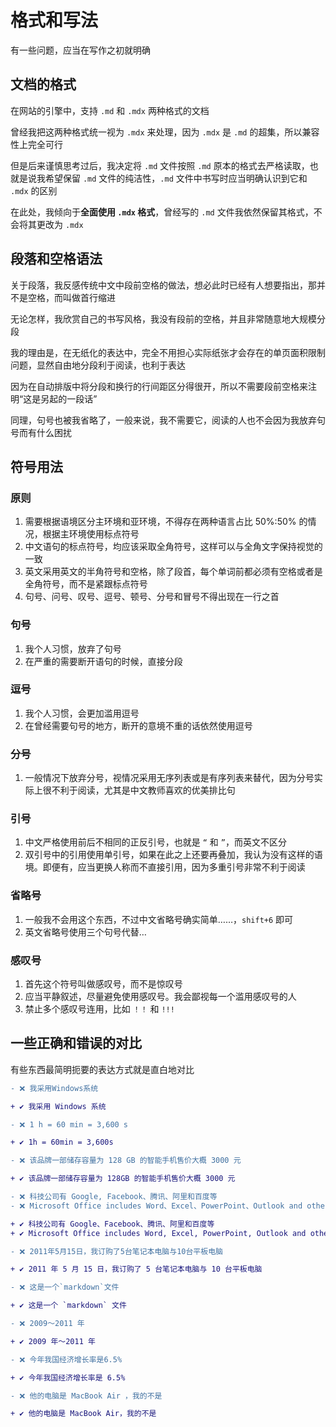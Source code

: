 # 格式和写法

有一些问题，应当在写作之初就明确

## 文档的格式

在网站的引擎中，支持 `.md` 和 `.mdx` 两种格式的文档

曾经我把这两种格式统一视为 `.mdx` 来处理，因为 `.mdx` 是 `.md` 的超集，所以兼容性上完全可行

但是后来谨慎思考过后，我决定将 `.md` 文件按照 `.md` 原本的格式去严格读取，也就是说我希望保留 `.md` 文件的纯洁性，`.md` 文件中书写时应当明确认识到它和 `.mdx` 的区别

在此处，我倾向于**全面使用 `.mdx` 格式**，曾经写的 `.md` 文件我依然保留其格式，不会将其更改为 `.mdx`

## 段落和空格语法

关于段落，我反感传统中文中段前空格的做法，想必此时已经有人想要指出，那并不是空格，而叫做首行缩进

无论怎样，我欣赏自己的书写风格，我没有段前的空格，并且非常随意地大规模分段

我的理由是，在无纸化的表达中，完全不用担心实际纸张才会存在的单页面积限制问题，显然自由地分段利于阅读，也利于表达

因为在自动排版中将分段和换行的行间距区分得很开，所以不需要段前空格来注明“这是另起的一段话”

同理，句号也被我省略了，一般来说，我不需要它，阅读的人也不会因为我放弃句号而有什么困扰

## 符号用法

### 原则

1. 需要根据语境区分主环境和亚环境，不得存在两种语言占比 50%:50% 的情况，根据主环境使用标点符号
2. 中文语句的标点符号，均应该采取全角符号，这样可以与全角文字保持视觉的一致
3. 英文采用英文的半角符号和空格，除了段首，每个单词前都必须有空格或者是全角符号，而不是紧跟标点符号
4. 句号、问号、叹号、逗号、顿号、分号和冒号不得出现在一行之首

### 句号

1. 我个人习惯，放弃了句号
2. 在严重的需要断开语句的时候，直接分段

### 逗号

1. 我个人习惯，会更加滥用逗号
2. 在曾经需要句号的地方，断开的意境不重的话依然使用逗号

### 分号

1. 一般情况下放弃分号，视情况采用无序列表或是有序列表来替代，因为分号实际上很不利于阅读，尤其是中文教师喜欢的优美排比句

### 引号

1. 中文严格使用前后不相同的正反引号，也就是 `“` 和 `”`，而英文不区分
1. 双引号中的引用使用单引号，如果在此之上还要再叠加，我认为没有这样的语境。即便有，应当更换人称而不直接引用，因为多重引号非常不利于阅读

### 省略号

1. 一般我不会用这个东西，不过中文省略号确实简单……，`shift+6` 即可
2. 英文省略号使用三个句号代替…

### 感叹号

1. 首先这个符号叫做感叹号，而不是惊叹号
2. 应当平静叙述，尽量避免使用感叹号。我会鄙视每一个滥用感叹号的人
3. 禁止多个感叹号连用，比如 `！！` 和 `!!!`

## 一些正确和错误的对比

有些东西最简明扼要的表达方式就是直白地对比

```diff title="全角中文字符与半角英文字符之间，应有一个半角空格"
- ❌ 我采用Windows系统

+ ✔️ 我采用 Windows 系统
```

```diff title="除了编程环境，单位紧贴系数"
- ❌ 1 h = 60 min = 3,600 s

+ ✔️ 1h = 60min = 3,600s
```

```diff title="将数字和英文单位合并，并且视作英文单词"
- ❌ 该品牌一部储存容量为 128 GB 的智能手机售价大概 3000 元

+ ✔️ 该品牌一部储存容量为 128GB 的智能手机售价大概 3000 元
```

```diff title="需要的时候，英语使用中文顿号"
- ❌ 科技公司有 Google, Facebook、腾讯、阿里和百度等
- ❌ Microsoft Office includes Word、Excel、PowerPoint、Outlook and other components

+ ✔️ 科技公司有 Google、Facebook、腾讯、阿里和百度等
+ ✔️ Microsoft Office includes Word, Excel, PowerPoint, Outlook and other components
```

```diff title="数字视作单词"
- ❌ 2011年5月15日，我订购了5台笔记本电脑与10台平板电脑

+ ✔️ 2011 年 5 月 15 日，我订购了 5 台笔记本电脑与 10 台平板电脑
```

```diff title="标记代码时也视作单词"
- ❌ 这是一个`markdown`文件

+ ✔️ 这是一个 `markdown` 文件
```

```diff title="波浪连接号前后两个值都应该加上单位"
- ❌ 2009～2011 年

+ ✔️ 2009 年～2011 年
```

```diff title="半角的百分号视同为阿拉伯数字"
- ❌ 今年我国经济增长率是6.5%

+ ✔️ 今年我国经济增长率是 6.5%
```

```diff title="全角符号不需要额外空格"
- ❌ 他的电脑是 MacBook Air ，我的不是

+ ✔️ 他的电脑是 MacBook Air，我的不是
```





